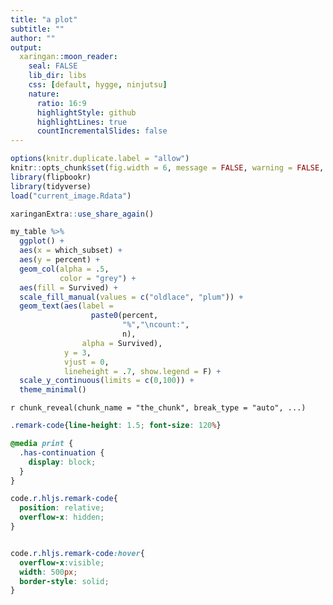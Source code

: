 ```yaml
---
title: "a plot"
subtitle: ""
author: ""
output:
  xaringan::moon_reader:
    seal: FALSE
    lib_dir: libs
    css: [default, hygge, ninjutsu]
    nature:
      ratio: 16:9
      highlightStyle: github
      highlightLines: true
      countIncrementalSlides: false
---
```




```r
options(knitr.duplicate.label = "allow")
knitr::opts_chunk$set(fig.width = 6, message = FALSE, warning = FALSE, comment = "", cache = F)
library(flipbookr)
library(tidyverse)
load("current_image.Rdata")
```


```r
xaringanExtra::use_share_again()
```


```r
my_table %>% 
  ggplot() +
  aes(x = which_subset) +
  aes(y = percent) +
  geom_col(alpha = .5,
           color = "grey") +
  aes(fill = Survived) +
  scale_fill_manual(values = c("oldlace", "plum")) +
  geom_text(aes(label = 
                  paste0(percent, 
                         "%","\ncount:", 
                         n),
                alpha = Survived),
            y = 3,
            vjust = 0,
            lineheight = .7, show.legend = F) +
  scale_y_continuous(limits = c(0,100)) +
  theme_minimal() 
```

`r chunk_reveal(chunk_name = "the_chunk", break_type = "auto", ...)`



```css
.remark-code{line-height: 1.5; font-size: 120%}

@media print {
  .has-continuation {
    display: block;
  }
}

code.r.hljs.remark-code{
  position: relative;
  overflow-x: hidden;
}


code.r.hljs.remark-code:hover{
  overflow-x:visible;
  width: 500px;
  border-style: solid;
}
```

